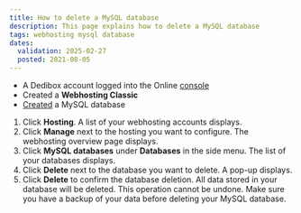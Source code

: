 ```yaml
---
title: How to delete a MySQL database
description: This page explains how to delete a MySQL database
tags: webhosting mysql database
dates:
  validation: 2025-02-27
  posted: 2021-08-05
---
```



<WebhostingOnline />

<Requirements />

- A Dedibox account logged into the Online [console](https://console.online.net)
- Created a **Webhosting Classic**
- [Created](/classic-hosting/how-to/create-mysql-database/) a MySQL database

1. Click **Hosting**. A list of your webhosting accounts displays.
2. Click **Manage** next to the hosting you want to configure. The webhosting overview page displays.
3. Click **MySQL databases** under **Databases** in the side menu. The list of your databases displays.
4. Click **Delete** next to the database you want to delete. A pop-up displays.
5. Click **Delete** to confirm the database deletion.
    <Message type="important">
      All data stored in your database will be deleted. This operation cannot be undone. Make sure you have a backup of your data before deleting your MySQL database.
    </Message>


